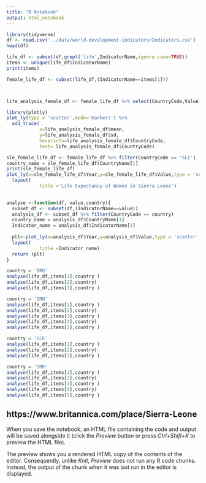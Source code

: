 ```yaml
---
title: "R Notebook"
output: html_notebook
---
```


```r

library(tidyverse)
df <- read.csv('../data/world-development-indicators/Indicators.csv')
head(df)
```
```r
life_df <- subset(df,grepl('life',IndicatorName,ignore.case=TRUE))
items <- unique(life_df$IndicatorName)
print(items)
```


```r

female_life_df <- subset(life_df,(IndicatorName==items[1]))



life_analysis_female_df <- female_life_df %>% select(CountryCode,Value) %>% group_by(CountryCode) %>% summarise_all(funs(mean,sd))


```

```r
library(plotly)
plot_ly(type = 'scatter',mode='markers') %>%
  add_trace(
            x=life_analysis_female_df$mean,
            y=life_analysis_female_df$sd,
            hoverinfo=life_analysis_female_df$CountryCode,
            text= life_analysis_female_df$CountryCode)
```

```r

sle_female_life_df <- female_life_df %>% filter(CountryCode == 'SLE')
country_name = sle_female_life_df$CountryName[1]
print(sle_female_life_df)
plot_ly(x=sle_female_life_df$Year,y=sle_female_life_df$Value,type = 'scatter',mode='markers') %>%
  layout(
            title ='Life Expectancy of Women in Sierra Leone')
            

```





```r
analyse <-function(df, value,country){
  subset_df <- subset(df,(IndicatorName==value))
  analysis_df <- subset_df %>% filter(CountryCode == country)
  country_name = analysis_df$CountryName[1]
  Indicator_name = analysis_df$IndicatorName[1]
  
  plt<-plot_ly(x=analysis_df$Year,y=analysis_df$Value,type = 'scatter',mode='markers') %>%
  layout(
            title =Indicator_name)
  return (plt)
}
```
```r

country = 'IRQ'
analyse(life_df,items[1],country )
analyse(life_df,items[2],country)
analyse(life_df,items[3],country )

```
```r

country = 'IRN'
analyse(life_df,items[1],country )
analyse(life_df,items[2],country)
analyse(life_df,items[3],country )
analyse(life_df,items[4],country)
analyse(life_df,items[5],country )


```
```r
country = 'SLE'
analyse(life_df,items[1],country )
analyse(life_df,items[2],country)
analyse(life_df,items[3],country )

```

```r
country = 'SMR'
analyse(life_df,items[1],country )
analyse(life_df,items[2],country)
analyse(life_df,items[3],country )
analyse(life_df,items[4],country)
analyse(life_df,items[5],country )


```

## https://www.britannica.com/place/Sierra-Leone


When you save the notebook, an HTML file containing the code and output will be saved alongside it (click the *Preview* button or press *Ctrl+Shift+K* to preview the HTML file).

The preview shows you a rendered HTML copy of the contents of the editor. Consequently, unlike *Knit*, *Preview* does not run any R code chunks. Instead, the output of the chunk when it was last run in the editor is displayed.
